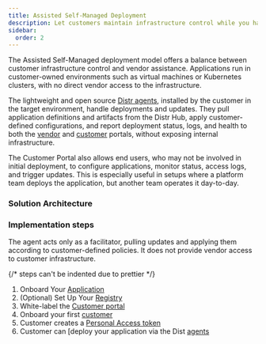 ```yaml
---
title: Assisted Self-Managed Deployment
description: Let customers maintain infrastructure control while you handle application deployment and updates through Distr agents.
sidebar:
  order: 2
---
```



The Assisted Self-Managed deployment model offers a balance between customer infrastructure control and vendor assistance.
Applications run in customer-owned environments such as virtual machines or Kubernetes clusters, with no direct vendor access to the infrastructure.

The lightweight and open source [Distr agents](/docs/product/agents/), installed by the customer in the target environment, handle deployments and updates.
They pull application definitions and artifacts from the Distr Hub, apply customer-defined configurations,
and report deployment status, logs, and health to both the [vendor](/docs/product/vendor-portal/) and [customer](/docs/product/customer-portal/) portals,
without exposing internal infrastructure.

The Customer Portal also allows end users, who may not be involved in initial deployment, to configure applications, monitor status, access logs, and trigger updates.
This is especially useful in setups where a platform team deploys the application, but another team operates it day-to-day.

### Solution Architecture

<ThemeImage
  lightSrc="/src/assets/docs/use-cases/assisted-self-managed/assisted-self-managed-light.png"
  darkSrc="/src/assets/docs/use-cases/assisted-self-managed/assisted-self-managed-dark.png"
  alt="Assisted-Self-Managed diagram"
/>

### Implementation steps

<Aside type="note">
  The agent acts only as a facilitator, pulling updates and applying them
  according to customer-defined policies. It does not provide vendor access to
  customer infrastructure.
</Aside>

<Steps>

{/* steps can't be indented due to prettier */}

1. Onboard Your [Application](/docs/guides/onboarding-a-helm-app/)
2. (Optional) Set Up Your [Registry](/docs/guides/container-registry/)
3. White-label the [Customer portal](/docs/product/branding/)
4. Onboard your first [customer](/docs/guides/onboarding-a-new-customer/)
5. Customer creates a [Personal Access token](/docs/integrations/personal-access-token/)
6. Customer can [deploy your application via the Dist [agents](/docs/guides/container-registry-for-end-customers/#deployment-agent-quickstart-from-the-customer-portal)

</Steps>
